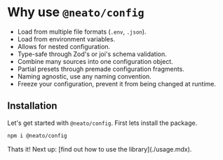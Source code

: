 # Why use `@neato/config`

- Load from multiple file formats (`.env`, `.json`).
- Load from environment variables.
- Allows for nested configuration.
- Type-safe through Zod's or joi's schema validation.
- Combine many sources into one configuration object.
- Partial presets through premade configuration fragments.
- Naming agnostic, use any naming convention.
- Freeze your configuration, prevent it from being changed at runtime.

## Installation

Let's get started with `@neato/config`. First lets install the package.

```sh npm2yarn
npm i @neato/config
```

<Note>
Thats it! Next up: [find out how to use the library](./usage.mdx).
</Note>
